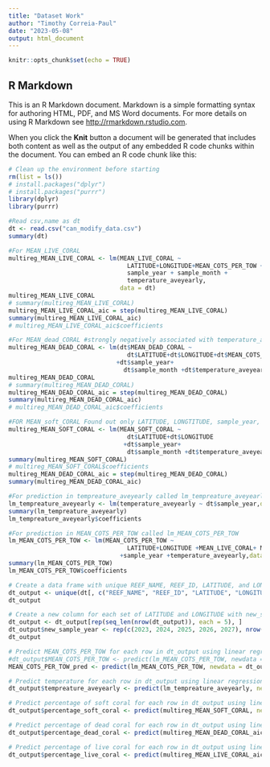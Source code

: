 ```yaml
---
title: "Dataset Work"
author: "Timothy Correia-Paul"
date: "2023-05-08"
output: html_document
---
```


```r
knitr::opts_chunk$set(echo = TRUE)
```

## R Markdown

This is an R Markdown document. Markdown is a simple formatting syntax for authoring HTML, PDF, and MS Word documents. For more details on using R Markdown see <http://rmarkdown.rstudio.com>.

When you click the **Knit** button a document will be generated that includes both content as well as the output of any embedded R code chunks within the document. You can embed an R code chunk like this:


```r
# Clean up the environment before starting
rm(list = ls())
# install.packages("dplyr")
# install.packages("purrr")
library(dplyr)
library(purrr)

#Read csv,name as dt
dt <- read.csv("can_modify_data.csv")
summary(dt)
```

```r
#For MEAN_LIVE_CORAL
multireg_MEAN_LIVE_CORAL <- lm(MEAN_LIVE_CORAL ~
                                 LATITUDE+LONGITUDE+MEAN_COTS_PER_TOW + 
                                 sample_year + sample_month +
                                 temperature_aveyearly,
                               data = dt)
multireg_MEAN_LIVE_CORAL
# summary(multireg_MEAN_LIVE_CORAL)
multireg_MEAN_LIVE_CORAL_aic = step(multireg_MEAN_LIVE_CORAL)
summary(multireg_MEAN_LIVE_CORAL_aic)
# multireg_MEAN_LIVE_CORAL_aic$coefficients
```


```r
#For MEAN_dead_CORAL #strongly negatively associated with temperature_aveyearly
multireg_MEAN_DEAD_CORAL <- lm(dt$MEAN_DEAD_CORAL ~ 
                                 dt$LATITUDE+dt$LONGITUDE+dt$MEAN_COTS_PER_TOW+
                              +dt$sample_year+ 
                                dt$sample_month +dt$temperature_aveyearly,data = dt)
multireg_MEAN_DEAD_CORAL
# summary(multireg_MEAN_DEAD_CORAL)
multireg_MEAN_DEAD_CORAL_aic = step(multireg_MEAN_DEAD_CORAL)
summary(multireg_MEAN_DEAD_CORAL_aic)
# multireg_MEAN_DEAD_CORAL_aic$coefficients
```


```r
#FOR MEAN_soft_CORAL Found out only LATITUDE, LONGTITUDE, sample_year, sample_month and tempreature_aveyearly is related
multireg_MEAN_SOFT_CORAL <- lm(MEAN_SOFT_CORAL ~ 
                                 dt$LATITUDE+dt$LONGITUDE
                                +dt$sample_year+ 
                                 dt$sample_month +dt$temperature_aveyearly,data = dt)
summary(multireg_MEAN_SOFT_CORAL)
# multireg_MEAN_SOFT_CORAL$coefficients
multireg_MEAN_DEAD_CORAL_aic = step(multireg_MEAN_DEAD_CORAL)
summary(multireg_MEAN_DEAD_CORAL_aic)
```

```r
#For prediction in tempreature_aveyearly called lm_tempreature_aveyearly
lm_tempreature_aveyearly <- lm(temperature_aveyearly ~ dt$sample_year,data = dt)
summary(lm_tempreature_aveyearly)
lm_tempreature_aveyearly$coefficients
```

```r
#For prediction in MEAN_COTS_PER_TOW called lm_MEAN_COTS_PER_TOW
lm_MEAN_COTS_PER_TOW <- lm(MEAN_COTS_PER_TOW ~ 
                                 LATITUDE+LONGITUDE +MEAN_LIVE_CORAL+ MEAN_SOFT_CORAL+ MEAN_DEAD_CORAL+Temperature
                               +sample_year +temperature_aveyearly,data = dt)
summary(lm_MEAN_COTS_PER_TOW)
lm_MEAN_COTS_PER_TOW$coefficients
```

```r
# Create a data frame with unique REEF_NAME, REEF_ID, LATITUDE, and LONGITUDE from dt
dt_output <- unique(dt[, c("REEF_NAME", "REEF_ID", "LATITUDE", "LONGITUDE")])
dt_output
```

```r
# Create a new column for each set of LATITUDE and LONGITUDE with new_sample_year containing 2023, 2024, 2025, 2026, and 2027
dt_output <- dt_output[rep(seq_len(nrow(dt_output)), each = 5), ]
dt_output$new_sample_year <- rep(c(2023, 2024, 2025, 2026, 2027), nrow(dt_output)/5)
dt_output
```

```r
# Predict MEAN_COTS_PER_TOW for each row in dt_output using linear regression model lm_MEAN_COTS_PER_TOW
#dt_output$MEAN_COTS_PER_TOW <- predict(lm_MEAN_COTS_PER_TOW, newdata = cbind(dt,dt_output))
MEAN_COTS_PER_TOW_pred <- predict(lm_MEAN_COTS_PER_TOW, newdata = dt_output)
```


```r
# Predict temperature for each row in dt_output using linear regression model lm_tempreature_aveyearly
dt_output$tempreature_aveyearly <- predict(lm_tempreature_aveyearly, newdata = dt_output)
```


```r
# Predict percentage of soft coral for each row in dt_output using linear regression model multireg_MEAN_SOFT_CORAL
dt_output$percentage_soft_coral <- predict(multireg_MEAN_SOFT_CORAL, newdata = dt_output)
```


```r
# Predict percentage of dead coral for each row in dt_output using linear regression model multireg_MEAN_DEAD_CORAL_aic
dt_output$percentage_dead_coral <- predict(multireg_MEAN_DEAD_CORAL_aic, newdata = dt_output)
```

```r
# Predict percentage of live coral for each row in dt_output using linear regression model multireg_MEAN_LIVE_CORAL_aic
dt_output$percentage_live_coral <- predict(multireg_MEAN_LIVE_CORAL_aic, newdata = dt_output)
```

